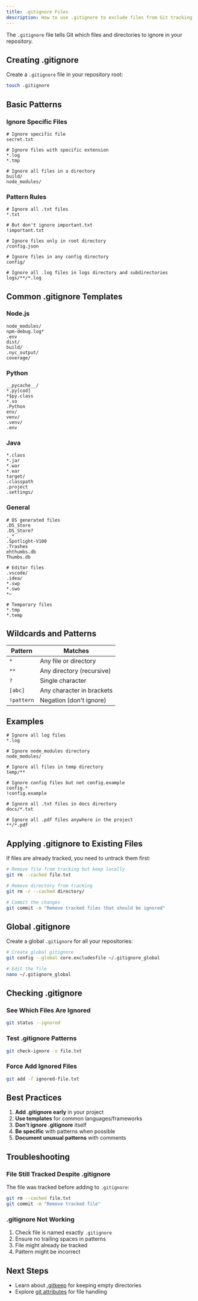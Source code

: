```yaml
---
title: .gitignore Files
description: How to use .gitignore to exclude files from Git tracking
---
```

The `.gitignore` file tells Git which files and directories to ignore in your repository.

## Creating .gitignore

Create a `.gitignore` file in your repository root:

```bash
touch .gitignore
```

## Basic Patterns

### Ignore Specific Files

```gitignore
# Ignore specific file
secret.txt

# Ignore files with specific extension
*.log
*.tmp

# Ignore all files in a directory
build/
node_modules/
```

### Pattern Rules

```gitignore
# Ignore all .txt files
*.txt

# But don't ignore important.txt
!important.txt

# Ignore files only in root directory
/config.json

# Ignore files in any config directory
config/

# Ignore all .log files in logs directory and subdirectories
logs/**/*.log
```

## Common .gitignore Templates

### Node.js

```gitignore
node_modules/
npm-debug.log*
.env
dist/
build/
.nyc_output/
coverage/
```

### Python

```gitignore
__pycache__/
*.py[cod]
*$py.class
*.so
.Python
env/
venv/
.venv/
.env
```

### Java

```gitignore
*.class
*.jar
*.war
*.ear
target/
.classpath
.project
.settings/
```

### General

```gitignore
# OS generated files
.DS_Store
.DS_Store?
._*
.Spotlight-V100
.Trashes
ehthumbs.db
Thumbs.db

# Editor files
.vscode/
.idea/
*.swp
*.swo
*~

# Temporary files
*.tmp
*.temp
```

## Wildcards and Patterns

| Pattern | Matches |
|---------|---------|
| `*` | Any file or directory |
| `**` | Any directory (recursive) |
| `?` | Single character |
| `[abc]` | Any character in brackets |
| `!pattern` | Negation (don't ignore) |

## Examples

```gitignore
# Ignore all log files
*.log

# Ignore node_modules directory
node_modules/

# Ignore all files in temp directory
temp/**

# Ignore config files but not config.example
config.*
!config.example

# Ignore all .txt files in docs directory
docs/*.txt

# Ignore all .pdf files anywhere in the project
**/*.pdf
```

## Applying .gitignore to Existing Files

If files are already tracked, you need to untrack them first:

```bash
# Remove file from tracking but keep locally
git rm --cached file.txt

# Remove directory from tracking
git rm -r --cached directory/

# Commit the changes
git commit -m "Remove tracked files that should be ignored"
```

## Global .gitignore

Create a global `.gitignore` for all your repositories:

```bash
# Create global gitignore
git config --global core.excludesfile ~/.gitignore_global

# Edit the file
nano ~/.gitignore_global
```

## Checking .gitignore

### See Which Files Are Ignored

```bash
git status --ignored
```

### Test .gitignore Patterns

```bash
git check-ignore -v file.txt
```

### Force Add Ignored Files

```bash
git add -f ignored-file.txt
```

## Best Practices

1. **Add .gitignore early** in your project
2. **Use templates** for common languages/frameworks
3. **Don't ignore .gitignore** itself
4. **Be specific** with patterns when possible
5. **Document unusual patterns** with comments

## Troubleshooting

### File Still Tracked Despite .gitignore

The file was tracked before adding to `.gitignore`:

```bash
git rm --cached file.txt
git commit -m "Remove tracked file"
```

### .gitignore Not Working

1. Check file is named exactly `.gitignore`
2. Ensure no trailing spaces in patterns
3. File might already be tracked
4. Pattern might be incorrect

## Next Steps

- Learn about [.gitkeep](/docs/2-git-basics/working-with-files/gitkeep) for keeping empty directories
- Explore [git attributes](/docs/2-git-basics/working-with-files/git-attributes) for file handling
